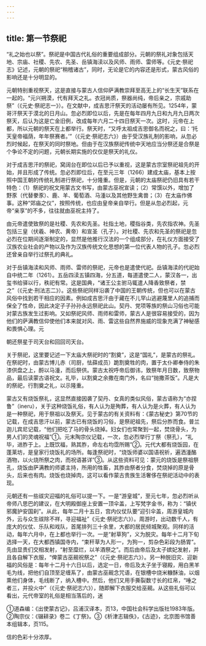 ```yaml
---
---
---
```

title: 第一节祭祀
---



“礼之始也以祭”。祭祀是中国古代礼俗的重要组成部分。元朝的祭礼对象包括天地、宗庙、社稷、先农、先圣、岳镇海渎以及风师、雨师、雷师等。《元史·祭祀志》记述，元朝的祭祀“稍稽诸古”，同时，无论是它的内容还是形式，蒙古风俗的影响还是十分明显的。

元朝特别重视祭天，这是直接与蒙古人信仰萨满教崇拜至高无上的“长生天”联系在一起的。“元兴朔漠，代有拜天之礼。衣冠尚质，祭器尚纯，帝后亲之，宗戚助祭”（《元史·祭祀志一》）。在文献中，成吉思汗祭天的活动屡有所见。1254年，蒙哥汗祭天于漠北的日月山。忽必烈即位以后，先是在每年四月九日和九月九日两次祭天，后认为这是亡金旧例，改成每年六月二十四日祭天一次。这时，元帝在上都，所以元朝的祭天在上都举行。祭天时，“又呼太祖成吉思御名而祝之，曰：‘托天皇帝福荫，年年祭赛者。’”（《元史·祭祀志六》）由于受汉族礼制的影响，从忽必烈时候起，在祭天的同时祭地。但由于在汉族祭祀传统中天地应当分祭还是合祭是个争论不定的问题，元朝长期实施的仅仅是祭天的礼仪。

对于成吉思汗的祭祀，窝阔台在即位以后已予以重视，这是蒙古宗室祭祀祖先的开始，并且形成了传统。忽必烈即位后，在至元三年（1266）建成太庙，基本上按照中国王朝的传统礼制进行祭祀，十分隆重。但是，元朝的太庙祭祀仍旧具有若干特色：（1）祭祀的祝文用蒙古文书写，由蒙古巫祝宣读；（2）常馔以外，增加了野豕（代替豢豕）、鹿、羊、葡萄酒、马湩以及其他野生禽兽；（3）在太庙作佛事。这种“郊庙之仪”，按照传统，也应由皇帝亲自举行。但是从忽必烈起，元帝“亲享”的不多，往往就由巫祝主持了。

由元帝遣使致祭的是社稷、先农和先圣。社指土地，稷指谷类，先农指农神。先圣包括三皇（伏羲、神农、黄帝）和宣圣（孔子）。对社稷、先农和先圣的祭祀是忽必烈在位期间逐渐制定的，显然是他推行汉法的一个组成部分，在礼仪方面接受了汉族农业社会的产物以及作为汉族传统文化思想的第一位代表人物的孔子。忽必烈还曾亲自举行过祭孔的典礼。

对于岳镇海渎和风师、雨师、雷师的祭祀，元帝也是遣使代祀。岳镇海渎的代祀始自中统二年（1261）。五岳四渎五镇四海，分五道，每道遣使二人，蒙汉各一，出玺书给驿以行，秩祀有常。这是国典，“诸王公主驸马辄遣人降香致祭者，禁之”（《元史·刑法志二》）。这些祭祀同样沿袭了中国的王朝传统，但也可以在蒙古风俗中找到若干相应的因素。例如成吉思汗由于藏在不儿罕山逃避蔑里人的追捕而保全了性命，因此决定子子孙孙永远祭祀此山。契丹、党项等族的祭山习俗也可能对蒙古族发生过影响。又如祭祀风师、雨师和雷师，蒙古人是很容易接受的，因为他们的萨满教信仰使他们本来就对风、雨、雷这些自然界施威的现象充满了神秘感和畏惧心理。元

朝还祭星于司天台和回回司天台。

关于祭祀，这里要记述一下太庙大祭祀时的“割奠”，这是“国礼”，是蒙古的祭礼。在祭祀时，由蒙古博儿赤（司厨，怯薛成员）跪割奠牲的肉，置于太仆卿奉侍的朱漆供盘之上，酹以马湩，而后祭供。蒙古太祝呼帝后御讳，致祭年月日数，致祭物品，最后读蒙古语祝文。礼毕，以割奠之余撒在南门外，名曰“抛撒茶饭”。凡是大的祭祀，行割奠之礼，以示隆重。

蒙古又有烧饭祭礼，这显然直接因袭了契丹、女真的类似风俗，蒙古语称为“亦捏鲁”（ineru），关于这种烧饭礼俗，有人认为是殉葬，有人认为是火葬，有人认为是一种祭祀，用于祭祖以及祭天。见于蒙古的有关资料有：《蒙古秘史》第70节的记载，在成吉思汗以前，蒙古已有烧饭的习俗，是祭祀祖先，祭后分胙而食。普兰迦儿宾尼记载，“他们把吃了马的骨头烧掉。妇女们也常聚到一起，焚烧骨头，为男人们的灵魂祝福”①。元末陶宗仪记载，一次，忽必烈举行丁祭（祭孔），“礼毕，进胙于上。上既饮福，熟其胙，命左右均霑所赐”②。元代大都有烧饭园，在蓬莱坊，是皇家行烧饭礼的场所。每逢祭祀时，“烧饭师婆以国语祝祈，遍洒湩酪酒物，以火烧所祭之肉，而祝语甚详”③。从这些资料可见：蒙元的烧饭是祭祖祭孔，烧饭由萨满教的师婆主持，所用的牲畜，其胙由祭者分食，焚烧掉的原是骨头，后来也有肉。烧饭也烧掉肉，这可以看作蒙古贵族生活奢侈在祭祀活动中的表现。

元朝还有一些祓灾迎福的礼俗可以提一下。一是“游皇城”，至元七年，忽必烈听从帝师八思巴的建议，在大明殿御座上安置一顶伞盖，上写梵字金书，称为：“镇伏邪魔护安国刹”。从此，每年二月十五日，宫内仪仗队要“迎引伞盖，周游皇城内外，云与众生祓除不祥，寻迎福祉”《元史·祭祀志六》）。周游时，出动数千人，有庞大的仪仗、乐队和戏队，首尾排列三十余里，大都的居民倾城聚观。同样的活动，每年六月中，在上都也举行一次。一是“射草狗”，义为脱灾。每年十二月下旬选择一天，在大都西镇国寺内，“束秆草为人形一，为狗一，剪杂色彩段为肠胃”。先由显贵们交相发射，“射至糜烂，以羊酒祭之”。而后由帝后及太子嫔妃发射，并且各自解下衣服，“俾蒙古巫觋祝祭之”（《元史·祭祀志六》）。另一种脱旧灾、迎新福的风俗是：每年十二月十六日以后，选定一日，帝后及太子坐于寝殿，用白黑羊毛为线，把他们自顶至足缠系了，由蒙古巫觋念咒语，在银槽中烧米糠酥油，以烟熏他们身体，毛线断了，纳入槽中。然后，他们又用手撕裂数寸长的红帛，“唾之者三，并投火中”（《元史·祭祀志六》），随即解下衣服交给巫觋。从这些礼俗可以看出，元代帝室的礼俗是相当落后的，迷

①道森编：《出使蒙古记》，吕浦汉译本，页13，中国社会科学出版社1983年版。②陶宗仪：《辍耕录》卷二《丁祭》。③《析津志辑佚》，《古迹》，北京图书馆善本组辑本，页115。

信的色彩十分浓厚。